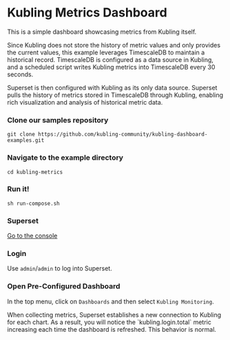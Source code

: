 
# Kubling Metrics Dashboard

This is a simple dashboard showcasing metrics from Kubling itself.

Since Kubling does not store the history of metric values and only provides the current values, this example leverages TimescaleDB to maintain a historical record. 
TimescaleDB is configured as a data source in Kubling, and a scheduled script writes Kubling metrics into TimescaleDB every 30 seconds.

Superset is then configured with Kubling as its only data source. Superset pulls the history of metrics stored in TimescaleDB through Kubling, 
enabling rich visualization and analysis of historical metric data.

<Steps>

### Clone our samples repository

```shell copy
git clone https://github.com/kubling-community/kubling-dashboard-examples.git
```

### Navigate to the example directory
```shell copy
cd kubling-metrics
```

### Run it!

```shell copy
sh run-compose.sh
```

### Superset
[Go to the console](http://localhost:8088 "target=_blank")

### Login
Use `admin`/`admin` to log into Superset.

### Open Pre-Configured Dashboard
In the top menu, click on `Dashboards` and then select `Kubling Monitoring`.

</Steps>

<Callout type="info">
  When collecting metrics, Superset establishes a new connection to Kubling for each chart. 
  As a result, you will notice the `kubling.login.total` metric increasing each time the dashboard is refreshed. This behavior is normal.
</Callout>
